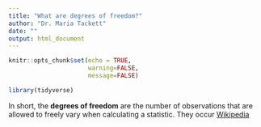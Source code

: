 ```yaml
---
title: "What are degrees of freedom?"
author: "Dr. Maria Tackett"
date: ""
output: html_document
---
```


```r
knitr::opts_chunk$set(echo = TRUE,
                      warning=FALSE,
                      message=FALSE)
```


```r
library(tidyverse)
```

In short, the **degrees of freedom** are the number of observations that are allowed to freely vary when calculating a statistic. They occur [Wikipedia](https://en.wikipedia.org/wiki/Degrees_of_freedom_(statistics))
